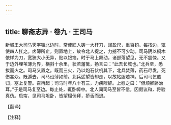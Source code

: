 ```yaml
---
---
---
```

title: 聊斋志异 · 卷九 · 王司马
---

新城王大司马霁宇镇北边时，常使匠人铸一大杆刀，阔盈尺，重百钧。每按边，辄使四人扛之。卤簿所止，则置地上，故令北人捉之，力撼不可少动。司马阴以桐木依样为刀，宽狭大小无异，贴以银箔，时于马上舞动，诸部落望见，无不震悚。又于边外埋苇薄为界，横斜十余里，状若藩篱，扬言曰：“此吾长城也。”北兵至，悉拔而火之。司马又置之。既而三火，乃以炮石伏机其下，北兵焚薄，药石尽发，死伤甚众。既遁去，司马设薄如前。北兵遥望皆却走，以故帖服若神。后司马乞骸归，塞上复警。召再起；司马时年八十有三，力疾陛辞。上慰之曰：“但烦卿卧治耳。”于是司马复至边。每止处，辄卧幛中。北人闻司马至皆不信，因假议和，将验真伪。启帘，见司马坦卧，皆望榻伏拜，挢舌而退。

【翻译】

【注释】

